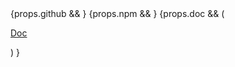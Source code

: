 

<div style={{display:"flex", alignItems: "center", gap: "8px"}}>
   {props.github && <GithubIcon href={props.github}/>}
    {props.npm && <NpmIcon  style={{ position:"relative", top:"10px" }} href={props.npm}/>}
    {props.doc && (
        <a className="link-icon" style={{cursor:"pointer"}} href={props.doc} target="_blank">
        <p style={{whiteSpace:'pre', position:"relative", top:"-2px", fontWeight: 900, }}>Doc</p>
        </a>)
    }
</div> 

